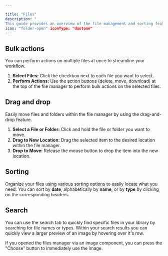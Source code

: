 ```yaml
---

title: "Files"
description: "
This guide provides an overview of the file management and sorting features available in Makeswift. These features are designed to help you efficiently organize, manage, and locate your files within the platform."
icon: "folder-open" iconType: "duotone"
---
```


## Bulk actions

You can perform actions on multiple files at once to streamline your workflow.

1. **Select Files:** Click the checkbox next to each file you want to select.
2. **Perform Actions:** Use the action buttons (delete, move, download) at the top of the file manager to perform bulk actions on the selected files.

## Drag and drop

Easily move files and folders within the file manager by using the drag-and-drop feature.

1. **Select a File or Folder:** Click and hold the file or folder you want to move.
2. **Drag to New Location:** Drag the selected item to the desired location within the file manager.
3. **Drop to Move:** Release the mouse button to drop the item into the new location.

## Sorting

Organize your files using various sorting options to easily locate what you need. You can sort by **date**, alphabetically by **name**, or by **type** by clicking on the corresponding headers.

## Search

You can use the search tab to quickly find specific files in your library by searching for file names or types. Within your search results you can quickly view a larger preview of an image by hovering over it's row.

If you opened the files manager via an image component, you can press the "Choose" button to immediately use the image.
